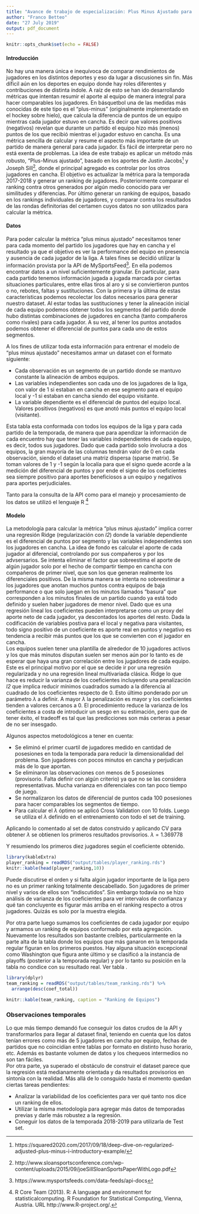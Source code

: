 ```yaml
---
title: "Avance de trabajo de especialización: Plus Minus Ajustado para la NBA"
author: "Franco Betteo"
date: "27 July 2019"
output: pdf_document
---
```


```r
knitr::opts_chunk$set(echo = FALSE)
```


#### Introducción

No hay una manera única e inequívoca de comparar rendimientos de jugadores en los distintos deportes y eso da lugar a discusiones sin fin. Más díficil aún en los deportes en equipo donde hay roles diferentes y contribuciones de distinta índole. A raíz de esto se han ido desarrollando métricas que intentan resumir el aporte al equipo de manera integral para hacer comparables los jugadores. En básquetbol una de las medidas más conocidas de este tipo es el "plus-minus" (originalmente implementado en el hockey sobre hielo), que calcula la diferencia de puntos de un equipo mientras cada jugador estuvo en cancha. Es decir que valores positivos (negativos) revelan que durante un partido el equipo hizo más (menos) puntos de los que recibió mientras el jugador estuvo en cancha. Es una métrica sencilla de calcular y resume el aspecto más importante de un partido de manera general para cada jugador. Es fácil de interpretar pero no está exenta de problemas. La idea de este trabajo es aplicar un método más robusto, "Plus-Minus ajustado", basado en los aportes de Justin Jacobs[^1] y Joseph Sill[^2], donde el principal agregado es controlar por los otros jugadores en cancha. El objetivo es actualizar la métrica para la temporada 2017-2018 y generar un ranking de jugadores. Posteriormente comparar el ranking contra otros generados por algún medio conocido para ver similitudes y diferencias. Por último generar un ranking de equipos, basado en los rankings individuales de jugadores, y comparar contra los resultados de las rondas definitorias del certamen cuyos datos no son utilizados para calcular la métrica.

#### Datos

Para poder calcular la métrica "plus minus ajustado" necesitamos tener para cada momento del partido los jugadores que hay en cancha y el resultado ya que el objetivo es ver la performance del equipo en presencia y ausencia de cada jugador de la liga. A tales fines se decidió utilizar la información provista por la API de MySportsFeed[^3]. En ella podemos encontrar datos a un nivel suficientemente granular. En particular, para cada partido tenemos información jugada a jugada marcada por ciertas situaciones particulares, entre ellas tiros al aro y si se conviertieron puntos o no, rebotes, faltas y sustituciones. Con la primera y la última de estas características podemos recolectar los datos necesarios para generar nuestro dataset. Al estar todas las sustituciones y tener la alineación inicial de cada equipo podemos obtener todos los segmentos del partido donde hubo distintas combinaciones de jugadores en cancha (tanto compañeros como rivales) para cada jugador. A su vez, al tener los puntos anotados podemos obtener el diferencial de puntos para cada uno de estos segmentos.  

A los fines de utilizar toda esta información para entrenar el modelo de "plus minus ajustado" necesitamos armar un dataset con el formato siguiente: 

* Cada observación es un segmento de un partido donde se mantuvo constante la alineación de ambos equipos.
* Las variables independientes son cada uno de los jugadores de la liga, con valor de 1 si estaban en cancha en ese segmento para el equipo local y -1 si estaban en cancha siendo del equipo visitante.
* La variable dependiente es el diferencial de puntos del equipo local. Valores positivos (negativos) es que anotó más puntos el equipo local (visitante).

Esta tabla esta conformada con todos los equipos de la liga y para cada partido de la temporada, de manera que para apendizar la información de cada encuentro hay que tener las variables independientes de cada equipo, es decir, todos sus jugadores. Dado que cada partido solo involucra a dos equipos, la gran mayoría de las columnas tendrán valor de 0 en cada observación, siendo el dataset una matriz dispersa (sparse matrix). Se toman valores de 1 y -1 según la localía para que el signo quede acorde a la medición del diferencial de puntos y por ende el signo de los coeficientes sea siempre positivo para aportes beneficiosos a un equipo y negativos para aportes perjudiciales.


Tanto para la consulta de la API como para el manejo y procesamiento de los datos se utilizó el lenguaje R [^4]

#### Modelo

La metodología para calcular la métrica "plus minus ajustado" implica correr una regresión Ridge (regularización con *l2*) donde la variable dependiente es el diferencial de puntos por segmento y las variables independientes son los jugadores en cancha. La idea de fondo es calcular el aporte de cada jugador al diferencial, controlando por sus compañeros y por los advsersarios. Se intenta eliminar el factor que sobreestima el aporte de algún jugador solo por el hecho de compartir tiempo en cancha con compañeros de primer nivel, que son los que generan realmente los diferenciales positivos. De la misma manera se intenta no sobreestimar a los jugadores que anotan muchos puntos contra equipos de baja performance o que solo juegan en los minutos llamados "basura" que corresponden a los minutos finales de un partido cuando ya está todo definido y suelen haber jugadores de menor nivel. 
Dado que es una regresión lineal los coeficientes pueden interpretarse como un proxy del aporte neto de cada jugador, ya descontados los aportes del resto. Dada la codificación de variables postiva para el local y negativa para visitantes, todo signo positivo de un coeficiente es aporte real en puntos y negativo es tendencia a recibir más puntos que los que se convierten con el jugador en cancha.  
Los equipos suelen tener una plantilla de alrededor de 10 jugadores activos y los que más minutos disputan suelen ser menos aún por lo tanto es de esperar que haya una gran correlación entre los jugadores de cada equipo. Este es el principal motivo por el que se decide ir por una regresión regularizada y no una regresión lineal multivariada clásica. Ridge lo que hace es reducir la varianza de los coeficientes incluyendo una penalización *l2* que implica reducir mínimos cuadrados sumado a la diferencia al cuadrado de los coeficientes respecto de 0. Esto último ponderado por un parámetro $\lambda$ a definir. A mayor $\lambda$ la penalización es mayor y los coeficientes tienden a valores cercanos a 0. El procedimiento reduce la varianza de los coeficientes a costa de introducir un sesgo en su estimación, pero que de tener éxito, el tradeoff es tal que las predicciones son más certeras a pesar de no ser insesgado.  

Algunos aspectos metodológicos a tener en cuenta:

* Se eliminó el primer cuartil de jugadores medido en cantidad de posesiones en toda la temporada para reducir la dimensionalidad del problema. Son jugadores con pocos minutos en cancha y perjudican más de lo que aportan.
* Se eliminaron las observaciones con menos de 5 posesiones (provisorio. Falta definir con algún criterio) ya que no se las considera representativas. Mucha varianza en diferenciales con tan poco tiempo de juego.
* Se normalizaron los datos de diferencial de puntos cada 100 posesiones para hacer comparables los segmentos de tiempo.
* Para calcular el $\lambda$ óptimo se aplicó Cross Validation con 10 folds. Luego se utiliza el $\lambda$ definido en el entrenamiento con  todo el set de training.  

Aplicando lo comentado al set de datos construido y aplicando CV para obtener $\lambda$ se obtienen los primeros resultados provisorios.
$\lambda = 1.369778$

Y resumiendo los primeros diez jugadores según el coeficiente obtenido.
```r
library(kableExtra)
player_ranking = readRDS("output/tables/player_ranking.rds")
knitr::kable(head(player_ranking,10))
```

Puede discutirse el orden y si falta algún jugador importante de la liga pero no es un primer ranking totalmente descabellado. Son jugadores de primer nivel y varios de ellos son "indiscutidos". Sin embargo todavía no se hizo análisis de varianza de los coeficientes para ver intervalos de confianza y qué tan concluyente es figurar más arriba en el ranking respecto a otros jugadores. Quizás es solo por la muestra elegida.    

Por otra parte luego sumamos los coeficientes de cada jugador por equipo y armamos un ranking de equipos conformado por esta agregación. Nuevamente los resultados son bastante creíbles, particularmente en la parte alta de la tabla donde los equipos que más ganaron en la temporada regular figuran en los primeros puestos. Hay alguna situación excepcional como Washington que figura ante último y se clasificó a la instancia de playoffs (posterior a la temporada regular) y por lo tanto su posición en la tabla no condice con su resultado real. Ver tabla \ref{tab:team_ranking}.

```r
library(dplyr)
team_ranking = readRDS("output/tables/team_ranking.rds") %>%
  arrange(desc(coef_total))
```
```r
knitr::kable(team_ranking, caption = "Ranking de Equipos")
```



### Observaciones temporales

Lo que más tiempo demandó fue conseguir los datos crudos de la API y transformarlos para llegar al dataset final, teniendo en cuenta que los datos tenían errores como más de 5 jugadores en cancha por equipo, fechas de partidos que no coincidían entre tablas por formato en distinto huso horario, etc. Además es bastante volumen de datos y los chequeos intermedios no son tan fáciles.  
Por otra parte, ya superado el obstáculo de construir el dataset parece que la regresión está medianamente orientada y da resultados provisorios en sintonía con la realidad.
Más allá de lo consguido hasta el momento quedan ciertas tareas pendientes:

* Analizar la variabilidad de los coeficientes para ver qué tanto nos dice un ranking de ellos.
* Utilizar la misma metodología para agregar más datos de temporadas previas y darle más robustez a la regresión.
* Coneguir los datos de la temporada 2018-2019 para utilizarla de Test set.





[^1]: https://squared2020.com/2017/09/18/deep-dive-on-regularized-adjusted-plus-minus-i-introductory-example/
[^2]: http://www.sloansportsconference.com/wp-content/uploads/2015/09/joeSillSloanSportsPaperWithLogo.pdf
[^3]: https://www.mysportsfeeds.com/data-feeds/api-docs
[^4]: R Core Team (2013). R: A language and environment for statisticalcomputing. R Foundation for Statistical Computing, Vienna, Austria. URL http://www.R-project.org/.
  
